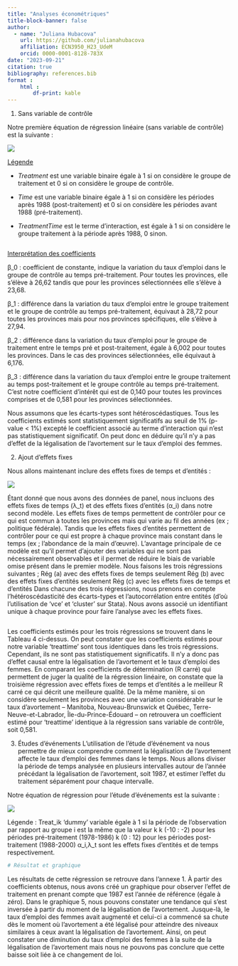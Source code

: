```yaml
---
title: "Analyses économétriques"
title-block-banner: false
author:
  - name: "Juliana Hubacova"
    url: https://github.com/julianahubacova
    affiliation: ECN3950_H23_UdeM
    orcid: 0000-0001-8128-783X
date: "2023-09-21"
citation: true
bibliography: references.bib
format :
    html : 
        df-print: kable
---
```


1.  Sans variable de contrôle

Notre première équation de régression linéaire (sans variable de contrôle) est la suivante :

![](images/mode%CC%80elecon1.png)

[Légende]{.underline}

-   *Treatment* est une variable binaire égale à 1 si on considère le groupe de traitement et 0 si on considère le groupe de contrôle.

-   *Time* est une variable binaire égale à 1 si on considère les périodes après 1988 (post-traitement) et 0 si on considère les périodes avant 1988 (pré-traitement).

-   *TreatmentTime* est le terme d'interaction, est égale à 1 si on considère le groupe traitement à la période après 1988, 0 sinon.

```r

```

[Interprétation des coefficients]{.underline}

β_0 : coefficient de constante, indique la variation du taux d'emploi dans le groupe de contrôle au temps pré-traitement. Pour toutes les provinces, elle s'élève à 26,62 tandis que pour les provinces sélectionnées elle s'élève à 23,68.

β_1 : différence dans la variation du taux d'emploi entre le groupe traitement et le groupe de contrôle au temps pré-traitement, équivaut à 28,72 pour toutes les provinces mais pour nos provinces spécifiques, elle s'élève à 27,94.

β_2 : différence dans la variation du taux d'emploi pour le groupe de traitement entre le temps pré et post-traitement, égale à 6,002 pour toutes les provinces. Dans le cas des provinces sélectionnées, elle équivaut à 6,176.

β_3 : différence dans la variation du taux d'emploi entre le groupe traitement au temps post-traitement et le groupe contrôle au temps pré-traitement. C'est notre coefficient d'intérêt qui est de 0,140 pour toutes les provinces comprises et de 0,581 pour les provinces sélectionnées.

Nous assumons que les écarts-types sont hétéroscédastiques. Tous les coefficients estimés sont statistiquement significatifs au seuil de 1% (p-value \< 1%) excepté le coefficient associé au terme d'interaction qui n'est pas statistiquement significatif. On peut donc en déduire qu'il n'y a pas d'effet de la légalisation de l'avortement sur le taux d'emploi des femmes.

2.  Ajout d'effets fixes

Nous allons maintenant inclure des effets fixes de temps et d'entités :

![](images/Capture%20d%E2%80%99e%CC%81cran,%20le%202023-09-21%20a%CC%80%2017.06.51.png)

Étant donné que nous avons des données de panel, nous incluons des effets fixes de temps (λ_t) et des effets fixes d'entités (α_i) dans notre second modèle. Les effets fixes de temps permettent de contrôler pour ce qui est commun à toutes les provinces mais qui varie au fil des années (ex ; politique fédérale). Tandis que les effets fixes d'entités permettent de contrôler pour ce qui est propre à chaque province mais constant dans le temps (ex ; l'abondance de la main d'œuvre). L'avantage principale de ce modèle est qu'il permet d'ajouter des variables qui ne sont pas nécessairement observables et il permet de réduire le biais de variable omise présent dans le premier modèle. Nous faisons les trois régressions suivantes ; Rég (a) avec des effets fixes de temps seulement Rég (b) avec des effets fixes d'entités seulement Rég (c) avec les effets fixes de temps et d'entités Dans chacune des trois régressions, nous prenons en compte l'hétéroscédasticité des écarts-types et l'autocorrélation entre entités (d'où l'utilisation de 'vce' et 'cluster' sur Stata). Nous avons associé un identifiant unique à chaque province pour faire l'analyse avec les effets fixes.

```r

```

Les coefficients estimés pour les trois régressions se trouvent dans le Tableau 4 ci-dessus. On peut constater que les coefficients estimés pour notre variable 'treattime' sont tous identiques dans les trois régressions. Cependant, ils ne sont pas statistiquement significatifs. Il n'y a donc pas d'effet causal entre la légalisation de l'avortement et le taux d'emploi des femmes. En comparant les coefficients de détermination (R carré) qui permettent de juger la qualité de la régression linéaire, on constate que la troisième régression avec effets fixes de temps et d'entités a le meilleur R carré ce qui décrit une meilleure qualité. De la même manière, si on considère seulement les provinces avec une variation considérable sur le taux d'avortement -- Manitoba, Nouveau-Brunswick et Québec, Terre-Neuve-et-Labrador, Île-du-Prince-Édouard -- on retrouvera un coefficient estimé pour 'treattime' identique à la régression sans variable de contrôle, soit 0,581.

3.  Études d'événements L'utilisation de l'étude d'événement va nous permettre de mieux comprendre comment la légalisation de l'avortement affecte le taux d'emploi des femmes dans le temps. Nous allons diviser la période de temps analysée en plusieurs intervalles autour de l'année précédant la légalisation de l'avortement, soit 1987, et estimer l'effet du traitement séparément pour chaque intervalle.

Notre équation de régression pour l'étude d'événements est la suivante :

![](images/Capture%20d%E2%80%99e%CC%81cran,%20le%202023-09-21%20a%CC%80%2017.09.52.png){fig-align="center"}

Légende : Treat_ik 'dummy' variable égale à 1 si la période de l'observation par rapport au groupe i est la même que la valeur k k (-10 : -2) pour les périodes pré-traitement (1978-1986) k (0 : 12) pour les périodes post-traitement (1988-2000) α_i,λ_t sont les effets fixes d'entités et de temps respectivement.

```r
# Résultat et graphique
```

Les résultats de cette régression se retrouve dans l'annexe 1. À partir des coefficients obtenus, nous avons créé un graphique pour observer l'effet de traitement en prenant compte que 1987 est l'année de référence (égale à zéro). Dans le graphique 5, nous pouvons constater une tendance qui s'est inversée à partir du moment de la légalisation de l'avortement. Jusque-là, le taux d'emploi des femmes avait augmenté et celui-ci a commencé sa chute dès le moment où l'avortement a été légalisé pour atteindre des niveaux similaires à ceux avant la légalisation de l'avortement. Ainsi, on peut constater une diminution du taux d'emploi des femmes à la suite de la légalisation de l'avortement mais nous ne pouvons pas conclure que cette baisse soit liée à ce changement de loi.
